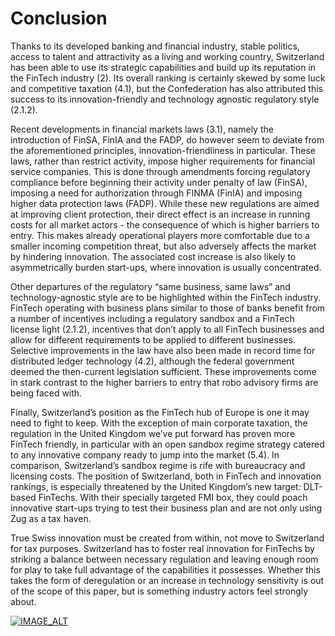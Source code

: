 # Conclusion

Thanks to its developed banking and financial industry, stable politics, access to talent and attractivity as a living and working country, Switzerland has been able to use its strategic capabilities and build up its reputation in the FinTech industry (2). Its overall ranking is certainly skewed by some luck and competitive taxation (4.1), but the Confederation has also attributed this success to its innovation-friendly and technology agnostic regulatory style (2.1.2). 

Recent developments in financial markets laws (3.1), namely the introduction of FinSA, FinIA and the FADP, do however seem to deviate from the aforementioned principles, innovation-friendliness in particular. These laws, rather than restrict activity, impose higher requirements for financial service companies. This is done through amendments forcing regulatory compliance before beginning their activity under penalty of law (FinSA), imposing a need for authorization through FINMA (FinIA) and imposing higher data protection laws (FADP). 
While these new regulations are aimed at improving client protection, their direct effect  is an increase in running costs for all market actors - the consequence of which is higher barriers to entry. This makes already operational players more comfortable due to a smaller incoming competition threat, but also adversely affects the market by hindering innovation. The associated cost increase is also likely to asymmetrically burden start-ups, where innovation is usually concentrated. 

Other departures of the regulatory “same business, same laws” and technology-agnostic style are to be highlighted within the FinTech industry. FinTech operating with business plans similar to those of banks benefit from a number of incentives including a regulatory sandbox and a FinTech license light (2.1.2), incentives that don’t apply to all FinTech businesses and allow for different requirements to be applied to different businesses. Selective improvements in the law have also been made in record time for distributed ledger technology (4.2), although the federal government deemed the then-current legislation sufficient. These improvements come in stark contrast to the higher barriers to entry that robo advisory firms are being faced with. 

Finally, Switzerland’s position as the FinTech hub of Europe is one it may need to fight to keep. With the exception of main corporate taxation, the regulation in the United Kingdom we’ve put forward has proven more FinTech friendly, in particular with an open sandbox regime strategy catered to any innovative company ready to jump into the market (5.4). In comparison, Switzerland’s sandbox regime is rife with bureaucracy and licensing costs. The position of Switzerland, both in FinTech and innovation rankings, is especially threatened by the United Kingdom’s new target: DLT-based FinTechs. With their specially targeted FMI box, they could poach innovative start-ups trying to test their business plan and are not only using Zug as a tax haven. 

True Swiss innovation must be created from within, not move to Switzerland for tax purposes. Switzerland has to foster real innovation for FinTechs by striking a balance between necessary regulation and leaving enough room for play to take full advantage of the capabilities it possesses. Whether this takes the form of deregulation or an increase in technology sensitivity is out of the scope of this paper, but is something industry actors feel strongly about.

[![IMAGE_ALT](https://img.youtube.com/vi/ZHEEHUAqWTQ/0.jpg)](https://www.youtube.com/watch?v=ZHEEHUAqWTQ)
